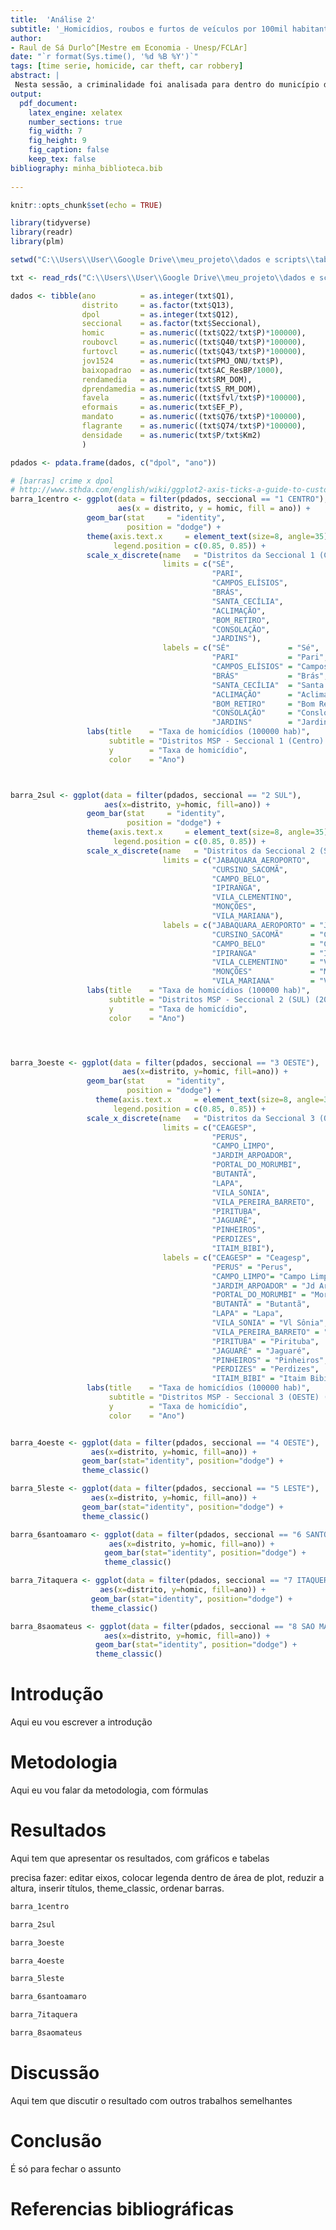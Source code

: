 ```yaml
---
title:  'Análise 2'
subtitle: '_Homicídios, roubos e furtos de veículos por 100mil habitantes - análise exploratória no município de São paulo (2000 - 2010)_'
author:
- Raul de Sá Durlo^[Mestre em Economia - Unesp/FCLAr]
date: "`r format(Sys.time(), '%d %B %Y')`"
tags: [time serie, homicide, car theft, car robbery]
abstract: |
 Nesta sessão, a criminalidade foi analisada para dentro do município de São Paulo. Dados de homicídios, roubos de veículos e furtos de veículo foram coletados para o município de São Paulo nos anos de 2000 e de 2010. Para compatibilização de unidades geográficas, foi utilizado uma metodologia de agregação que tornou possível a comparação de estatísticas de criminalidade com demais dados socioeconômicos e de características ambientais do município de São Paulo. Os resultados demonstram que ............ Completar
output:
  pdf_document:
    latex_engine: xelatex
    number_sections: true
    fig_width: 7
    fig_height: 9
    fig_caption: false
    keep_tex: false
bibliography: minha_biblioteca.bib
    
---
```


```r
knitr::opts_chunk$set(echo = TRUE)
```

```r
library(tidyverse)
library(readr)
library(plm)
```

```r
setwd("C:\\Users\\User\\Google Drive\\meu_projeto\\dados e scripts\\tabelas_output")

txt <- read_rds("C:\\Users\\User\\Google Drive\\meu_projeto\\dados e scripts\\tabelas_output\\tab_FINAL")

dados <- tibble(ano          = as.integer(txt$Q1),
                distrito     = as.factor(txt$Q13),
                dpol         = as.integer(txt$Q12),
                seccional    = as.factor(txt$Seccional),
                homic        = as.numeric((txt$Q22/txt$P)*100000),
                roubovcl     = as.numeric((txt$Q40/txt$P)*100000),
                furtovcl     = as.numeric((txt$Q43/txt$P)*100000),
                jov1524      = as.numeric(txt$PMJ_ONU/txt$P),
                baixopadrao  = as.numeric(txt$AC_ResBP/1000),
                rendamedia   = as.numeric(txt$RM_DOM),
                dprendamedia = as.numeric(txt$S_RM_DOM),
                favela       = as.numeric((txt$fvl/txt$P)*100000),
                eformais     = as.numeric(txt$EF_P),
                mandato      = as.numeric((txt$Q76/txt$P)*100000),
                flagrante    = as.numeric((txt$Q74/txt$P)*100000),
                densidade    = as.numeric(txt$P/txt$Km2)
                )

pdados <- pdata.frame(dados, c("dpol", "ano"))

```


```r

# [barras] crime x dpol
# http://www.sthda.com/english/wiki/ggplot2-axis-ticks-a-guide-to-customize-tick-marks-and-labels
barra_1centro <- ggplot(data = filter(pdados, seccional == "1 CENTRO"),
                        aes(x = distrito, y = homic, fill = ano)) +
                 geom_bar(stat     = "identity",
                          position = "dodge") +
                 theme(axis.text.x     = element_text(size=8, angle=35),
                       legend.position = c(0.85, 0.85)) +
                 scale_x_discrete(name   = "Distritos da Seccional 1 (CENTRO)",
                                  limits = c("SÉ",
                                             "PARI",
                                             "CAMPOS_ELÍSIOS",
                                             "BRÁS",
                                             "SANTA_CECÍLIA",
                                             "ACLIMAÇÃO",
                                             "BOM_RETIRO",
                                             "CONSOLAÇÃO",
                                             "JARDINS"),
                                  labels = c("SÉ"             = "Sé",
                                             "PARI"           = "Pari",
                                             "CAMPOS_ELÍSIOS" = "Campos Elísios",
                                             "BRÁS"           = "Brás",
                                             "SANTA_CECÍLIA"  = "Santa Cecília",
                                             "ACLIMAÇÃO"      = "Aclimação",
                                             "BOM_RETIRO"     = "Bom Retiro",
                                             "CONSOLAÇÃO"     = "Conslolação",
                                             "JARDINS"        = "Jardins")) +
                 labs(title    = "Taxa de homicídios (100000 hab)",
                      subtitle = "Distritos MSP - Seccional 1 (Centro) (2003 e 2013)",
                      y        = "Taxa de homicídio",
                      color    = "Ano")



barra_2sul <- ggplot(data = filter(pdados, seccional == "2 SUL"),
                     aes(x=distrito, y=homic, fill=ano)) +
                 geom_bar(stat     = "identity",
                          position = "dodge") +
                 theme(axis.text.x     = element_text(size=8, angle=35),
                       legend.position = c(0.85, 0.85)) +
                 scale_x_discrete(name   = "Distritos da Seccional 2 (SUL)",
                                  limits = c("JABAQUARA_AEROPORTO",
                                             "CURSINO_SACOMÃ",
                                             "CAMPO_BELO",
                                             "IPIRANGA",
                                             "VILA_CLEMENTINO",
                                             "MONÇÕES",
                                             "VILA_MARIANA"),
                                  labels = c("JABAQUARA_AEROPORTO" = "Jabaquara/Aeroporto",
                                             "CURSINO_SACOMÃ"      = "Cursino/Sacomã",
                                             "CAMPO_BELO"          = "Campo Belo",
                                             "IPIRANGA"            = "Ipiranga",
                                             "VILA_CLEMENTINO"     = "Vl Clementino",
                                             "MONÇÕES"             = "Monções",
                                             "VILA_MARIANA"        = "Vl Mariana")) +
                 labs(title    = "Taxa de homicídios (100000 hab)",
                      subtitle = "Distritos MSP - Seccional 2 (SUL) (2003 e 2013)",
                      y        = "Taxa de homicídio",
                      color    = "Ano")




barra_3oeste <- ggplot(data = filter(pdados, seccional == "3 OESTE"),
                         aes(x=distrito, y=homic, fill=ano)) +
                 geom_bar(stat     = "identity",
                          position = "dodge") +
                   theme(axis.text.x     = element_text(size=8, angle=35),
                       legend.position = c(0.85, 0.85)) +
                 scale_x_discrete(name   = "Distritos da Seccional 3 (OESTE)",
                                  limits = c("CEAGESP",
                                             "PERUS",
                                             "CAMPO_LIMPO",
                                             "JARDIM_ARPOADOR",
                                             "PORTAL_DO_MORUMBI",
                                             "BUTANTÃ",
                                             "LAPA",
                                             "VILA_SONIA",
                                             "VILA_PEREIRA_BARRETO",
                                             "PIRITUBA",
                                             "JAGUARÉ",
                                             "PINHEIROS",
                                             "PERDIZES",
                                             "ITAIM_BIBI"),
                                  labels = c("CEAGESP" = "Ceagesp",
                                             "PERUS" = "Perus",
                                             "CAMPO_LIMPO"= "Campo Limpo",
                                             "JARDIM_ARPOADOR" = "Jd Arpoador",
                                             "PORTAL_DO_MORUMBI" = "Morumbi",
                                             "BUTANTÃ" = "Butantã",
                                             "LAPA" = "Lapa",
                                             "VILA_SONIA" = "Vl Sônia",
                                             "VILA_PEREIRA_BARRETO" = "Vl P. Barreto",
                                             "PIRITUBA" = "Pirituba",
                                             "JAGUARÉ" = "Jaguaré",
                                             "PINHEIROS" = "Pinheiros",
                                             "PERDIZES" = "Perdizes",
                                             "ITAIM_BIBI" = "Itaim Bibi")) +
                 labs(title    = "Taxa de homicídios (100000 hab)",
                      subtitle = "Distritos MSP - Seccional 3 (OESTE) (2003 e 2013)",
                      y        = "Taxa de homicídio",
                      color    = "Ano")


barra_4oeste <- ggplot(data = filter(pdados, seccional == "4 OESTE"),
                  aes(x=distrito, y=homic, fill=ano)) +
                geom_bar(stat="identity", position="dodge") +
                theme_classic()

barra_5leste <- ggplot(data = filter(pdados, seccional == "5 LESTE"),
                  aes(x=distrito, y=homic, fill=ano)) +
                geom_bar(stat="identity", position="dodge") +
                theme_classic()

barra_6santoamaro <- ggplot(data = filter(pdados, seccional == "6 SANTO AMARO"),
                      aes(x=distrito, y=homic, fill=ano)) +
                     geom_bar(stat="identity", position="dodge") +
                     theme_classic()

barra_7itaquera <- ggplot(data = filter(pdados, seccional == "7 ITAQUERA"),
                    aes(x=distrito, y=homic, fill=ano)) +
                  geom_bar(stat="identity", position="dodge") +
                  theme_classic()

barra_8saomateus <- ggplot(data = filter(pdados, seccional == "8 SAO MATEUS"),
                     aes(x=distrito, y=homic, fill=ano)) +
                   geom_bar(stat="identity", position="dodge") +
                   theme_classic()

```





# Introdução

Aqui eu vou escrever a introdução

# Metodologia

Aqui eu vou falar da metodologia, com fórmulas

# Resultados

Aqui tem que apresentar os resultados, com gráficos e tabelas

precisa fazer: editar eixos, colocar legenda dentro de área de plot, reduzir a altura, inserir títulos, theme_classic, ordenar barras.


```r

barra_1centro

barra_2sul

barra_3oeste

barra_4oeste

barra_5leste

barra_6santoamaro

barra_7itaquera

barra_8saomateus

```



# Discussão

Aqui tem que discutir o resultado com outros trabalhos semelhantes

# Conclusão

É só para fechar o assunto

# Referencias bibliográficas